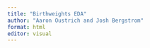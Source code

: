 ```yaml
---
title: "Birthweights EDA"
author: "Aaron Oustrich and Josh Bergstrom"
format: html
editor: visual
---
```

